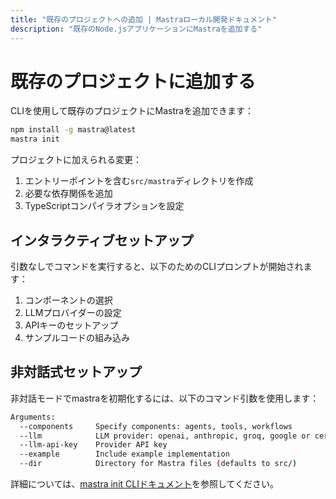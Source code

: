 ---
title: "既存のプロジェクトへの追加 | Mastraローカル開発ドキュメント"
description: "既存のNode.jsアプリケーションにMastraを追加する"
---

# 既存のプロジェクトに追加する

CLIを使用して既存のプロジェクトにMastraを追加できます：

```bash npm2yarn copy
npm install -g mastra@latest
mastra init
```

プロジェクトに加えられる変更：

1. エントリーポイントを含む`src/mastra`ディレクトリを作成
2. 必要な依存関係を追加
3. TypeScriptコンパイラオプションを設定

## インタラクティブセットアップ

引数なしでコマンドを実行すると、以下のためのCLIプロンプトが開始されます：

1. コンポーネントの選択
2. LLMプロバイダーの設定
3. APIキーのセットアップ
4. サンプルコードの組み込み

## 非対話式セットアップ

非対話モードでmastraを初期化するには、以下のコマンド引数を使用します：

```bash
Arguments:
  --components     Specify components: agents, tools, workflows
  --llm            LLM provider: openai, anthropic, groq, google or cerebras
  --llm-api-key    Provider API key
  --example        Include example implementation
  --dir            Directory for Mastra files (defaults to src/)
```

詳細については、[mastra init CLIドキュメント](../../reference/cli/init)を参照してください。
